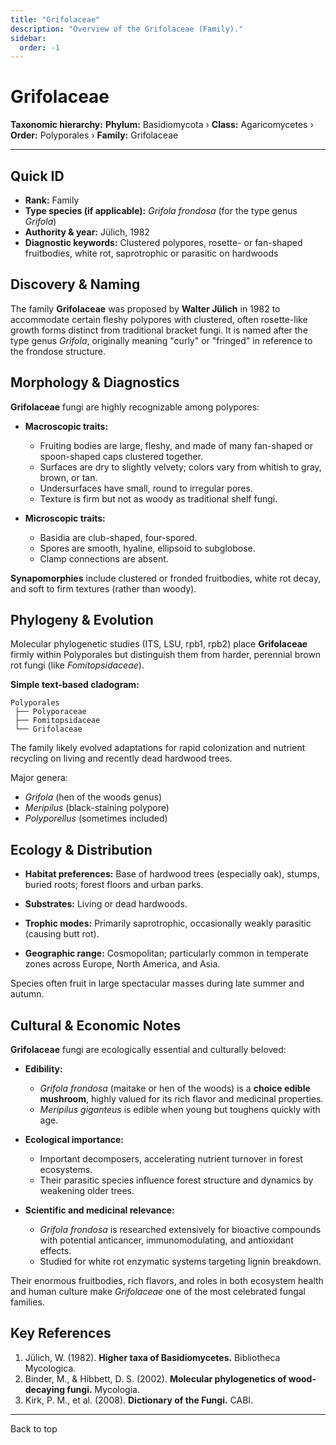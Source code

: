 ```yaml
---
title: "Grifolaceae"
description: "Overview of the Grifolaceae (Family)."
sidebar:
  order: -1
---
```



# Grifolaceae <Badge variant="note" text="Family" />

**Taxonomic hierarchy:** **Phylum:** Basidiomycota › **Class:** Agaricomycetes › **Order:** Polyporales › **Family:** Grifolaceae

---

## Quick ID
* **Rank:** Family  
* **Type species (if applicable):** _Grifola frondosa_ (for the type genus _Grifola_)  
* **Authority & year:** Jülich, 1982  
* **Diagnostic keywords:** Clustered polypores, rosette- or fan-shaped fruitbodies, white rot, saprotrophic or parasitic on hardwoods  

## Discovery & Naming
The family **Grifolaceae** was proposed by **Walter Jülich** in 1982 to accommodate certain fleshy polypores with clustered, often rosette-like growth forms distinct from traditional bracket fungi. It is named after the type genus _Grifola_, originally meaning "curly" or "fringed" in reference to the frondose structure.

## Morphology & Diagnostics
**Grifolaceae** fungi are highly recognizable among polypores:

- **Macroscopic traits:**
  - Fruiting bodies are large, fleshy, and made of many fan-shaped or spoon-shaped caps clustered together.
  - Surfaces are dry to slightly velvety; colors vary from whitish to gray, brown, or tan.
  - Undersurfaces have small, round to irregular pores.
  - Texture is firm but not as woody as traditional shelf fungi.

- **Microscopic traits:**
  - Basidia are club-shaped, four-spored.
  - Spores are smooth, hyaline, ellipsoid to subglobose.
  - Clamp connections are absent.

**Synapomorphies** include clustered or fronded fruitbodies, white rot decay, and soft to firm textures (rather than woody).

## Phylogeny & Evolution
Molecular phylogenetic studies (ITS, LSU, rpb1, rpb2) place **Grifolaceae** firmly within Polyporales but distinguish them from harder, perennial brown rot fungi (like _Fomitopsidaceae_).

**Simple text-based cladogram:**
```
Polyporales
 ├── Polyporaceae
 ├── Fomitopsidaceae
 └── Grifolaceae
```
The family likely evolved adaptations for rapid colonization and nutrient recycling on living and recently dead hardwood trees.

Major genera:

- _Grifola_ (hen of the woods genus)
- _Meripilus_ (black-staining polypore)
- _Polyporellus_ (sometimes included)

## Ecology & Distribution
- **Habitat preferences:** Base of hardwood trees (especially oak), stumps, buried roots; forest floors and urban parks.
- **Substrates:** Living or dead hardwoods.
- **Trophic modes:** Primarily saprotrophic, occasionally weakly parasitic (causing butt rot).

- **Geographic range:** Cosmopolitan; particularly common in temperate zones across Europe, North America, and Asia.

Species often fruit in large spectacular masses during late summer and autumn.

## Cultural & Economic Notes
**Grifolaceae** fungi are ecologically essential and culturally beloved:

- **Edibility:**
  - _Grifola frondosa_ (maitake or hen of the woods) is a **choice edible mushroom**, highly valued for its rich flavor and medicinal properties.
  - _Meripilus giganteus_ is edible when young but toughens quickly with age.

- **Ecological importance:**
  - Important decomposers, accelerating nutrient turnover in forest ecosystems.
  - Their parasitic species influence forest structure and dynamics by weakening older trees.

- **Scientific and medicinal relevance:**
  - _Grifola frondosa_ is researched extensively for bioactive compounds with potential anticancer, immunomodulating, and antioxidant effects.
  - Studied for white rot enzymatic systems targeting lignin breakdown.

Their enormous fruitbodies, rich flavors, and roles in both ecosystem health and human culture make _Grifolaceae_ one of the most celebrated fungal families.

## Key References
1. Jülich, W. (1982). **Higher taxa of Basidiomycetes.** Bibliotheca Mycologica.  
2. Binder, M., & Hibbett, D. S. (2002). **Molecular phylogenetics of wood-decaying fungi.** Mycologia.  
3. Kirk, P. M., et al. (2008). **Dictionary of the Fungi.** CABI.

---

<LinkButton href="#top" variant="minimal" icon="arrow-up">
  Back to top
</LinkButton>

